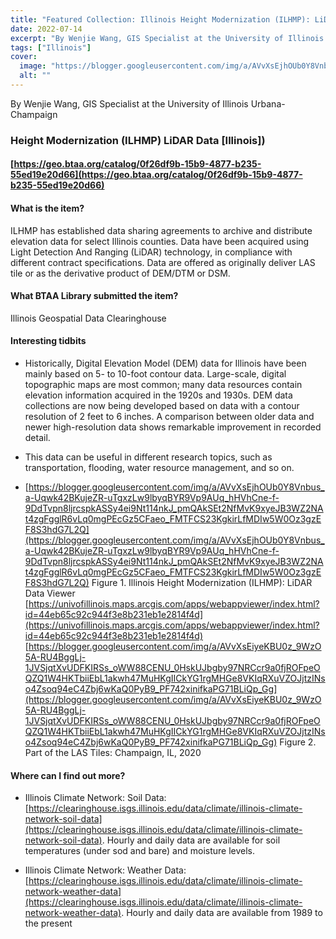 ```yaml
---
title: "Featured Collection: Illinois Height Modernization (ILHMP): LiDAR Data"
date: 2022-07-14
excerpt: "By Wenjie Wang, GIS Specialist at the University of Illinois Urbana-Champaign Height Modernization (ILHMP) LiDAR Data [Illinois]) https://geo.btaa.org/catalog/0f26df9b-15b9-4877-b235-55ed19e20d66 What is the item?"
tags: ["Illinois"]
cover:
  image: "https://blogger.googleusercontent.com/img/a/AVvXsEjhOUb0Y8Vnbus_a-Uqwk42BKujeZR-uTgxzLw9lbyqBYR9Vp9AUq_hHVhCne-f-9DdTvpn8ljrcspkASSy4ei9Nt114nkJ_pmQAkSEt2NfMvK9xyeJB3WZ2NAt4zgFgglR6vLq0mgPEcGz5CFaeo_FMTFCS23KgkirLfMDIw5W0Oz3gzEF8S3hdG7L2Q=s320"
  alt: ""
---
```


By Wenjie Wang, GIS Specialist at the University of Illinois Urbana-Champaign

 

 



### Height Modernization (ILHMP) LiDAR Data [Illinois])



#### [https://geo.btaa.org/catalog/0f26df9b-15b9-4877-b235-55ed19e20d66](https://geo.btaa.org/catalog/0f26df9b-15b9-4877-b235-55ed19e20d66)

 

#### What is the item?

 

ILHMP has established data sharing agreements to archive and distribute elevation data for select Illinois counties. Data have been acquired using Light Detection And Ranging (LiDAR) technology, in compliance with different contract specifications.   Data are offered as originally deliver LAS tile or as the derivative product of DEM/DTM or DSM.

 

#### What BTAA Library submitted the item?

 

Illinois Geospatial Data Clearinghouse

 

#### Interesting tidbits

 


- Historically, Digital Elevation Model (DEM) data for Illinois have been mainly based on 5- to 10-foot contour data. Large-scale, digital topographic maps are most common; many data resources contain elevation information acquired in the 1920s and 1930s. DEM data collections are now being developed based on data with a contour resolution of 2 feet to 6 inches. A comparison between older data and newer high-resolution data shows remarkable improvement in recorded detail.
- This data can be useful in different research topics, such as transportation, flooding, water resource management, and so on.



- [https://blogger.googleusercontent.com/img/a/AVvXsEjhOUb0Y8Vnbus_a-Uqwk42BKujeZR-uTgxzLw9lbyqBYR9Vp9AUq_hHVhCne-f-9DdTvpn8ljrcspkASSy4ei9Nt114nkJ_pmQAkSEt2NfMvK9xyeJB3WZ2NAt4zgFgglR6vLq0mgPEcGz5CFaeo_FMTFCS23KgkirLfMDIw5W0Oz3gzEF8S3hdG7L2Q](https://blogger.googleusercontent.com/img/a/AVvXsEjhOUb0Y8Vnbus_a-Uqwk42BKujeZR-uTgxzLw9lbyqBYR9Vp9AUq_hHVhCne-f-9DdTvpn8ljrcspkASSy4ei9Nt114nkJ_pmQAkSEt2NfMvK9xyeJB3WZ2NAt4zgFgglR6vLq0mgPEcGz5CFaeo_FMTFCS23KgkirLfMDIw5W0Oz3gzEF8S3hdG7L2Q) Figure 1. Illinois Height Modernization (ILHMP): LiDAR Data Viewer [https://univofillinois.maps.arcgis.com/apps/webappviewer/index.html?id=44eb65c92c944f3e8b231eb1e2814f4d](https://univofillinois.maps.arcgis.com/apps/webappviewer/index.html?id=44eb65c92c944f3e8b231eb1e2814f4d) [https://blogger.googleusercontent.com/img/a/AVvXsEiyeKBU0z_9WzO5A-RU4BggLj-1JVSjqtXvUDFKIRSs_oWW88CENU_0HskUJbgby97NRCcr9a0fjROFpeOQZQ1W4HKTbiiEbL1akwh47MuHKgIICkYG1rgMHGe8VKIqRXuVZOJjtzINso4Zsoq94eC4Zbj6wKaQ0PyB9_PF742xinifkaPG71BLiQp_Gg](https://blogger.googleusercontent.com/img/a/AVvXsEiyeKBU0z_9WzO5A-RU4BggLj-1JVSjqtXvUDFKIRSs_oWW88CENU_0HskUJbgby97NRCcr9a0fjROFpeOQZQ1W4HKTbiiEbL1akwh47MuHKgIICkYG1rgMHGe8VKIqRXuVZOJjtzINso4Zsoq94eC4Zbj6wKaQ0PyB9_PF742xinifkaPG71BLiQp_Gg) Figure 2. Part of the LAS Tiles: Champaign, IL, 2020
 

#### Where can I find out more?

 


- Illinois Climate Network: Soil Data: [https://clearinghouse.isgs.illinois.edu/data/climate/illinois-climate-network-soil-data](https://clearinghouse.isgs.illinois.edu/data/climate/illinois-climate-network-soil-data). Hourly and daily data are available for soil temperatures (under sod and bare) and moisture levels.

- Illinois Climate Network: Weather Data: [https://clearinghouse.isgs.illinois.edu/data/climate/illinois-climate-network-weather-data](https://clearinghouse.isgs.illinois.edu/data/climate/illinois-climate-network-weather-data). Hourly and daily data are available from 1989 to the present


<br/> <br/> <br/>
